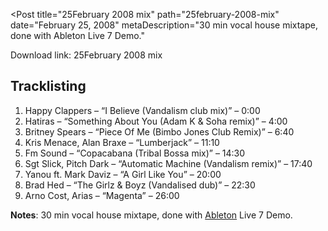 
<Post
  title="25February 2008 mix"
  path="25february-2008-mix"
  date="February 25, 2008"
  metaDescription="30 min vocal house mixtape, done with Ableton Live 7 Demo."
>

Download link: 25February 2008 mix

## Tracklisting

1. Happy Clappers – “I Believe (Vandalism club mix)” – 0:00
2. Hatiras – “Something About You (Adam K & Soha remix)” – 4:00
3. Britney Spears – “Piece Of Me (Bimbo Jones Club Remix)” – 6:40
4. Kris Menace, Alan Braxe – “Lumberjack” – 11:10
5. Fm Sound – “Copacabana (Tribal Bossa mix)” – 14:30
6. Sgt Slick, Pitch Dark – “Automatic Machine (Vandalism remix)” – 17:40
7. Yanou ft. Mark Daviz – “A Girl Like You” – 20:00
8. Brad Hed – “The Girlz & Boyz (Vandalised dub)” – 22:30
9. Arno Cost, Arias – “Magenta” – 26:00

**Notes**: 30 min vocal house mixtape, done with [Ableton](https://www.ableton.com/) Live 7 Demo.

</Post>